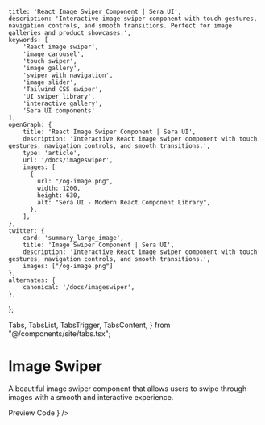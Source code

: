     title: 'React Image Swiper Component | Sera UI',
    description: 'Interactive image swiper component with touch gestures, navigation controls, and smooth transitions. Perfect for image galleries and product showcases.',
    keywords: [
        'React image swiper',
        'image carousel',
        'touch swiper',
        'image gallery',
        'swiper with navigation',
        'image slider',
        'Tailwind CSS swiper',
        'UI swiper library',
        'interactive gallery',
        'Sera UI components'
    ],
    openGraph: {
        title: 'React Image Swiper Component | Sera UI',
        description: 'Interactive React image swiper component with touch gestures, navigation controls, and smooth transitions.',
        type: 'article',
        url: '/docs/imageswiper',
        images: [
          {
            url: "/og-image.png",
            width: 1200,
            height: 630,
            alt: "Sera UI - Modern React Component Library",
          },
        ],
    },
    twitter: {
        card: 'summary_large_image',
        title: 'Image Swiper Component | Sera UI',
        description: 'Interactive React image swiper component with touch gestures, navigation controls, and smooth transitions.',
        images: ["/og-image.png"]
    },
    alternates: {
        canonical: '/docs/imageswiper',
    },
};

  Tabs,
  TabsList,
  TabsTrigger,
  TabsContent,
} from "@/components/site/tabs.tsx";



# Image Swiper <AI dir="left"/>
A beautiful image swiper component that allows users to swipe through images with a smooth and interactive experience.


<Tabs defaultValue="preview" className="">
  <TabsList>
    <TabsTrigger value="preview">Preview</TabsTrigger>
    <TabsTrigger value="code">Code</TabsTrigger>
  </TabsList>
  <TabsContent value="preview">
    <ComponentRenderer component={<ImageSwiperPage />} />
  </TabsContent>
  <TabsContent value="code">
    <CodeBlock filePath="src/app/docs/imageswiper/imageswiper.tsx" />
  </TabsContent>
</Tabs>
